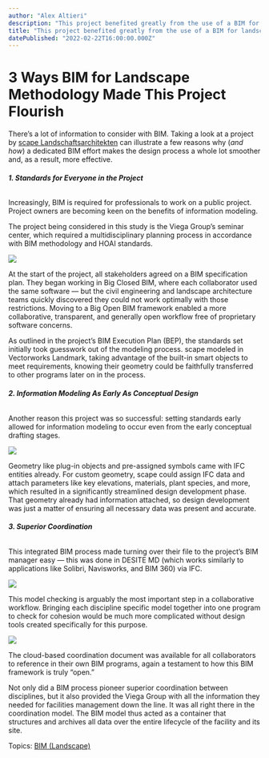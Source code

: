 ```yaml
---
author: "Alex Altieri"
description: "This project benefited greatly from the use of a BIM for landscape process for coordination and collaboration."
title: "This project benefited greatly from the use of a BIM for landscape process for coordination and collaboration." 
datePublished: "2022-02-22T16:00:00.000Z"
---
```

# 3 Ways BIM for Landscape Methodology Made This Project Flourish

There’s a lot of information to consider with BIM. Taking a look at a project by [scape Landschaftsarchitekten](https://scape-net.de/) can illustrate a few reasons why (_and how_) a dedicated BIM effort makes the design process a whole lot smoother and, as a result, more effective.

###### **1\. Standards for Everyone in the Project**

Increasingly, BIM is required for professionals to work on a public project. Project owners are becoming keen on the benefits of information modeling.

The project being considered in this study is the Viega Group’s seminar center, which required a multidisciplinary planning process in accordance with BIM methodology and HOAI standards.

![](https://landezine.com/wp-content/uploads/2021/02/Image1-630x360.jpg)

At the start of the project, all stakeholders agreed on a BIM specification plan. They began working in Big Closed BIM, where each collaborator used the same software — but the civil engineering and landscape architecture teams quickly discovered they could not work optimally with those restrictions. Moving to a Big Open BIM framework enabled a more collaborative, transparent, and generally open workflow free of proprietary software concerns.

As outlined in the project’s BIM Execution Plan (BEP), the standards set initially took guesswork out of the modeling process. scape modeled in Vectorworks Landmark, taking advantage of the built-in smart objects to meet requirements, knowing their geometry could be faithfully transferred to other programs later on in the process.

###### **2\. Information Modeling As Early As Conceptual Design**

Another reason this project was so successful: setting standards early allowed for information modeling to occur even from the early conceptual drafting stages.

![](https://landezine.com/wp-content/uploads/2021/02/Image2-630x355.jpg)

Geometry like plug-in objects and pre-assigned symbols came with IFC entities already. For custom geometry, scape could assign IFC data and attach parameters like key elevations, materials, plant species, and more, which resulted in a significantly streamlined design development phase. That geometry already had information attached, so design development was just a matter of ensuring all necessary data was present and accurate.

###### **3\. Superior Coordination**

This integrated BIM process made turning over their file to the project’s BIM manager easy — this was done in DESITE MD (which works similarly to applications like Solibri, Navisworks, and BIM 360) via IFC.

![](https://landezine.com/wp-content/uploads/2021/02/Image3-630x321.jpg)

This model checking is arguably the most important step in a collaborative workflow. Bringing each discipline specific model together into one program to check for cohesion would be much more complicated without design tools created specifically for this purpose.

![](https://landezine.com/wp-content/uploads/2021/02/Image4-630x304.jpg)

The cloud-based coordination document was available for all collaborators to reference in their own BIM programs, again a testament to how this BIM framework is truly “open.”

Not only did a BIM process pioneer superior coordination between disciplines, but it also provided the Viega Group with all the information they needed for facilities management down the line. It was all right there in the coordination model. The BIM model thus acted as a container that structures and archives all data over the entire lifecycle of the facility and its site.

 Topics: [BIM (Landscape)](https://blog.vectorworks.net/topic/bim-landscape) 

 